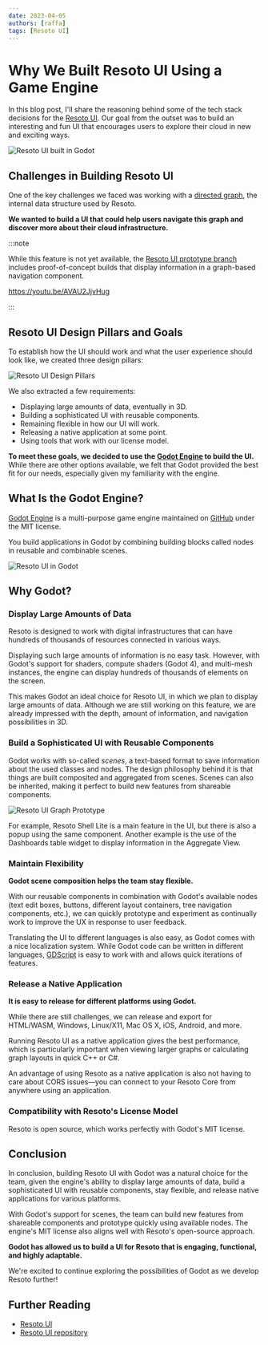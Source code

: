 ```yaml
---
date: 2023-04-05
authors: [raffa]
tags: [Resoto UI]
---
```


# Why We Built Resoto UI Using a Game Engine

In this blog post, I'll share the reasoning behind some of the tech stack decisions for the [Resoto UI](/docs/getting-started/explore-resoto/ui). Our goal from the outset was to build an interesting and fun UI that encourages users to explore their cloud in new and exciting ways.

![Resoto UI built in Godot](./img/banner.jpg)

<!--truncate-->

## Challenges in Building Resoto UI

One of the key challenges we faced was working with a [directed graph](/docs/edge/concepts/asset-inventory-graph), the internal data structure used by Resoto.

**We wanted to build a UI that could help users navigate this graph and discover more about their cloud infrastructure.**

:::note

While this feature is not yet available, the [Resoto UI prototype branch](https://github.com/someengineering/resoto-ui/tree/prototype) includes proof-of-concept builds that display information in a graph-based navigation component.

https://youtu.be/AVAU2JjvHug

:::

## Resoto UI Design Pillars and Goals

To establish how the UI should work and what the user experience should look like, we created three design pillars:

![Resoto UI Design Pillars](./img/resoto-ui-design-pillars.png)

We also extracted a few requirements:

- Displaying large amounts of data, eventually in 3D.
- Building a sophisticated UI with reusable components.
- Remaining flexible in how our UI will work.
- Releasing a native application at some point.
- Using tools that work with our license model.

**To meet these goals, we decided to use the [Godot Engine](https://godotengine.org) to build the UI.** While there are other options available, we felt that Godot provided the best fit for our needs, especially given my familiarity with the engine.

## What Is the Godot Engine?

[Godot Engine](https://godotengine.org) is a multi-purpose game engine maintained on [GitHub](https://github.com/godotengine/godot) under the MIT license.

You build applications in Godot by combining building blocks called nodes in reusable and combinable scenes.

![Resoto UI in Godot](./img/resoto-ui-editor-screenshot.jpg)

## Why Godot?

### Display Large Amounts of Data

Resoto is designed to work with digital infrastructures that can have hundreds of thousands of resources connected in various ways.

Displaying such large amounts of information is no easy task. However, with Godot's support for shaders, compute shaders (Godot 4), and multi-mesh instances, the engine can display hundreds of thousands of elements on the screen.

This makes Godot an ideal choice for Resoto UI, in which we plan to display large amounts of data. Although we are still working on this feature, we are already impressed with the depth, amount of information, and navigation possibilities in 3D.

### Build a Sophisticated UI with Reusable Components

Godot works with so-called _scenes_, a text-based format to save information about the used classes and nodes. The design philosophy behind it is that things are built composited and aggregated from scenes. Scenes can also be inherited, making it perfect to build new features from shareable components.

![Resoto UI Graph Prototype](./img/resoto_graph.gif)

For example, Resoto Shell Lite is a main feature in the UI, but there is also a popup using the same component. Another example is the use of the Dashboards table widget to display information in the Aggregate View.

### Maintain Flexibility

**Godot scene composition helps the team stay flexible.**

With our reusable components in combination with Godot's available nodes (text edit boxes, buttons, different layout containers, tree navigation components, etc.), we can quickly prototype and experiment as continually work to improve the UX in response to user feedback.

Translating the UI to different languages is also easy, as Godot comes with a nice localization system. While Godot code can be written in different languages, [GDScript](https://gdscript.com) is easy to work with and allows quick iterations of features.

### Release a Native Application

**It is easy to release for different platforms using Godot.**

While there are still challenges, we can release and export for HTML/WASM, Windows, Linux/X11, Mac OS X, iOS, Android, and more.

Running Resoto UI as a native application gives the best performance, which is particularly important when viewing larger graphs or calculating graph layouts in quick C++ or C#.

An advantage of using Resoto as a native application is also not having to care about CORS issues—you can connect to your Resoto Core from anywhere using an application.

### Compatibility with Resoto's License Model

Resoto is open source, which works perfectly with Godot's MIT license.

## Conclusion

In conclusion, building Resoto UI with Godot was a natural choice for the team, given the engine's ability to display large amounts of data, build a sophisticated UI with reusable components, stay flexible, and release native applications for various platforms.

With Godot's support for scenes, the team can build new features from shareable components and prototype quickly using available nodes. The engine's MIT license also aligns well with Resoto's open-source approach.

**Godot has allowed us to build a UI for Resoto that is engaging, functional, and highly adaptable.**

We're excited to continue exploring the possibilities of Godot as we develop Resoto further!

## Further Reading

- [Resoto UI](/docs/getting-started/explore-resoto/ui)
- [Resoto UI repository](https://github.com/someengineering/resoto-ui)

